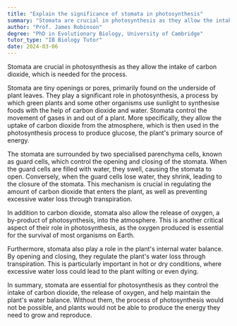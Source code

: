 ```yaml
---
title: "Explain the significance of stomata in photosynthesis"
summary: "Stomata are crucial in photosynthesis as they allow the intake of carbon dioxide, which is needed for the process."
author: "Prof. James Robinson"
degree: "PhD in Evolutionary Biology, University of Cambridge"
tutor_type: "IB Biology Tutor"
date: 2024-03-06
---
```


Stomata are crucial in photosynthesis as they allow the intake of carbon dioxide, which is needed for the process.

Stomata are tiny openings or pores, primarily found on the underside of plant leaves. They play a significant role in photosynthesis, a process by which green plants and some other organisms use sunlight to synthesise foods with the help of carbon dioxide and water. Stomata control the movement of gases in and out of a plant. More specifically, they allow the uptake of carbon dioxide from the atmosphere, which is then used in the photosynthesis process to produce glucose, the plant's primary source of energy.

The stomata are surrounded by two specialised parenchyma cells, known as guard cells, which control the opening and closing of the stomata. When the guard cells are filled with water, they swell, causing the stomata to open. Conversely, when the guard cells lose water, they shrink, leading to the closure of the stomata. This mechanism is crucial in regulating the amount of carbon dioxide that enters the plant, as well as preventing excessive water loss through transpiration.

In addition to carbon dioxide, stomata also allow the release of oxygen, a by-product of photosynthesis, into the atmosphere. This is another critical aspect of their role in photosynthesis, as the oxygen produced is essential for the survival of most organisms on Earth.

Furthermore, stomata also play a role in the plant's internal water balance. By opening and closing, they regulate the plant's water loss through transpiration. This is particularly important in hot or dry conditions, where excessive water loss could lead to the plant wilting or even dying.

In summary, stomata are essential for photosynthesis as they control the intake of carbon dioxide, the release of oxygen, and help maintain the plant's water balance. Without them, the process of photosynthesis would not be possible, and plants would not be able to produce the energy they need to grow and reproduce.
    